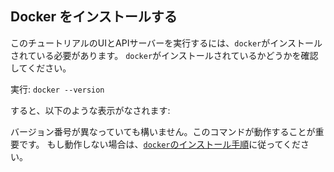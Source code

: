 
## Docker をインストールする

このチュートリアルのUIとAPIサーバーを実行するには、`docker`がインストールされている必要があります。 `docker`がインストールされているかどうかを確認してください。

実行: `docker --version`

すると、以下のような表示がなされます:

<DockerVersionOutput />

バージョン番号が異なっていても構いません。このコマンドが動作することが重要です。
もし動作しない場合は、[`docker`のインストール手順](https://docs.docker.com/get-docker/)に従ってください。